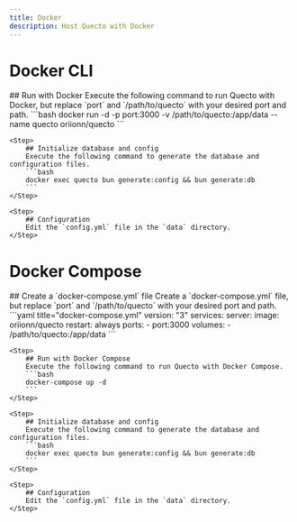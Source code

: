 ```yaml
---
title: Docker
description: Host Quecto with Docker
---
```



# Docker CLI

<Steps>
    <Step>
        ## Run with Docker
        Execute the following command to run Quecto with Docker, but replace `port` and `/path/to/quecto` with your desired port and path.
        ```bash
        docker run -d -p port:3000 -v /path/to/quecto:/app/data --name quecto oriionn/quecto
        ```
    </Step>

    <Step>
        ## Initialize database and config
        Execute the following command to generate the database and configuration files.
        ```bash
        docker exec quecto bun generate:config && bun generate:db
        ```
    </Step>

    <Step>
        ## Configuration
        Edit the `config.yml` file in the `data` directory.
    </Step>
</Steps>



# Docker Compose

<Steps>
    <Step>
        ## Create a `docker-compose.yml` file
        Create a `docker-compose.yml` file, but replace `port` and `/path/to/quecto` with your desired port and path.
        ```yaml title="docker-compose.yml"
        version: "3"
        services:
          server:
            image: oriionn/quecto
            restart: always
            ports:
              - port:3000
            volumes:
              - /path/to/quecto:/app/data
        ```
    </Step>

    <Step>
        ## Run with Docker Compose
        Execute the following command to run Quecto with Docker Compose.
        ```bash
        docker-compose up -d
        ```
    </Step>

    <Step>
        ## Initialize database and config
        Execute the following command to generate the database and configuration files.
        ```bash
        docker exec quecto bun generate:config && bun generate:db
        ```
    </Step>

    <Step>
        ## Configuration
        Edit the `config.yml` file in the `data` directory.
    </Step>

</Steps>
